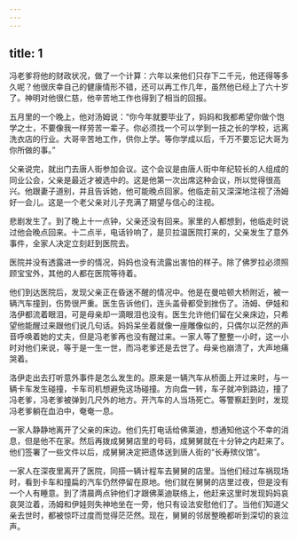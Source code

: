 ```yaml
---
---
---
```

title: 1
---



冯老爹将他的财政状况，做了一个计算：六年以来他们只存下二千元，他还得等多久呢？他很庆幸自己的健康情形不错，还可以再工作几年，虽然他已经上了六十岁了。神明对他很仁慈，他辛苦地工作也得到了相当的回报。

五月里的一个晚上，他对汤姆说：“你今年就要毕业了，妈妈和我都希望你做个饱学之士，不要像我一样劳苦一辈子。你必须找一个可以学到一技之长的学校，远离洗衣店的行业。大哥辛苦地工作，供你上学。等你学成以后，千万不要忘记大哥为你所做的事。”

父亲说完，就出门去唐人街参加会议。这个会议是由唐人街中年纪较长的人组成的同业公会，父亲是最近才被选中的。这是他第一次出席这种会议，所以觉得很高兴。他跟妻子道别，并且告诉她，他可能晚点回家。他临走前又深深地注视了汤姆好一会儿。这是一个老父亲对儿子充满了期望与信心的注视。

悲剧发生了。到了晚上十一点钟，父亲还没有回来。家里的人都想到，他临走时说过他会晚点回来。十二点半，电话铃响了，是贝拉温医院打来的，父亲发生了意外事件，全家人决定立刻赶到医院去。

医院并没有透露进一步的情况，妈妈也没有流露出害怕的样子。除了佛罗拉必须照顾宝宝外，其他的人都在医院等待着。

他们到达医院后，发现父亲正在昏迷不醒的情况中。他是在曼哈顿大桥附近，被一辆汽车撞到，伤势很严重。医生告诉他们，连头盖骨都受到挫伤了。汤姆、伊娃和洛伊都流着眼泪，可是母亲却一滴眼泪也没有。医生允许他们留在父亲床边，只希望他能醒过来跟他们说几句话。妈妈呆坐着就像一座雕像似的，只偶尔以茫然的声音呼唤着她的丈夫，但是冯老爹再也没有醒过来。一家人等了整整一小时，这一小时对他们来说，等于是一生一世，而冯老爹还是去世了。母亲也崩溃了，大声地痛哭着。

洛伊走出去打听意外事件是怎么发生的。原来是一辆汽车从桥面上开过来时，与一辆卡车发生碰撞，卡车司机想避免这场碰撞。方向盘一转，车子就冲到路边，撞了冯老爹，冯老爹被弹到几尺外的地方。开汽车的人当场死亡。等警察赶到时，发现冯老爹躺在血泊中，奄奄一息。

一家人静静地离开了父亲的床边。他们先打电话给佛莱迪，想通知他这个不幸的消息，但是他不在家。然后再拨成舅舅店里的号码，成舅舅就在十分钟之内赶来了。他们签署了一些文件以后，成舅舅决定把遗体送到唐人街的“长寿殡仪馆”。

一家人在深夜里离开了医院，同搭一辆计程车去舅舅的店里。当他们经过车祸现场时，看到卡车和撞扁的汽车仍然停留在原地。他们就在舅舅的店里过夜，但是没有一个人有睡意。到了清晨两点钟他们才跟佛莱迪联络上，他赶来这里时发现妈妈哀哀哭泣着，汤姆和伊娃则失神地坐在一旁，他只有设法安慰他们了。当他们知道父亲去世时，都被惊吓过度而觉得茫茫然。现在，舅舅的邻居整晚都听到深切的哀泣声。
